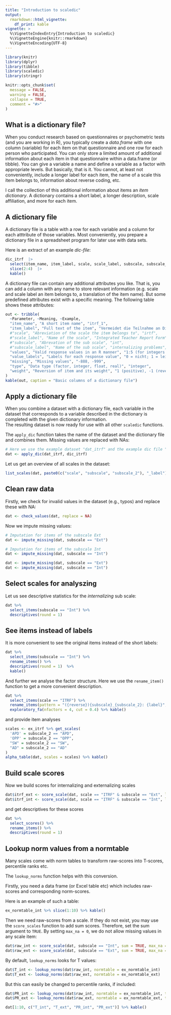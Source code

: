 ```yaml
---
title: "Introduction to scaledic"
output: 
  rmarkdown::html_vignette:
    df_print: kable
vignette: >
  %\VignetteIndexEntry{Introduction to scaledic}
  %\VignetteEngine{knitr::rmarkdown}
  %\VignetteEncoding{UTF-8}
---
```


```r
library(knitr)
library(dplyr)
library(tibble)
library(scaledic)
library(stringr)

knitr::opts_chunk$set(
  message = FALSE,
  warning = FALSE,
  collapse = TRUE,
  comment = "#>"
)
```

## What is a dictionary file?

When you conduct research based on questionnaires or psychometric tests (and you are working in R), you typically create a *data.frame* with one column (variable) for each item on that questionnaire and one row for each person who participated. You can only store a limited amount of additional information about each item in that questionnaire within a data.frame (or tibble). You can give a variable a name and define a variable as a factor with appropriate levels. But basically, that is it. You cannot, at least not conveniently, include a longer label for each item, the name of a scale this item belongs to, information about reverse coding, etc.

I call the collection of this additional information about items an *item dictionary*. A dictionary contains a short label, a longer description, scale affiliation, and more for each item.

## A dictionary file

A dictionary file is a table with a row for each variable and a column for each atttribute of those variables. Most conveniently, you prepare a dictionary file in a spreadsheet program for later use with data sets.

Here is an extract of an example *dic-file*:

```r
dic_itrf  |>  
  select(item_name, item_label, scale, scale_label, subscale, subscale_label, values, value_labels, missing, type) |> 
  slice(2:4)  |> 
  kable()
```

A dictionary file can contain any additional attributes you like. That is, you can add a column with any name to store relevant information (e.g. scale and scale label an item belongs to, a translation of the item name). But some predefined attributes exist with a specific meaning. The following table shows these attributes:

```r
out <- tribble(
  ~Parameter, ~Meaning, ~Example,
  "item_name", "A short item name", "itrf_1",
  "item_label", "Full text of the item", "Vermeidet die Teilnahme an Diskussionen im Unterricht",
  #"scale", "Abreviation of the scale the item belongs to", "irtf",
  #"scale_label", "Name of the scale", "Integrated Teacher Report Form",
  #"subscale", "Abrevation of the sub scale", "int",
  #"subscale_label", "Name of the sub scale", "internalizing problems",
  "values", "Valid response values in an R manner", "1:5 (for integers 1 to 5) 1,2,3 (for integers 1, 2, 3)",
  "value_labels", "Labels for each response value", "0 = nicht; 1 = leicht; 2 = mäßig; 3 = stark",
  "missing", "Missing values", "-888, -999",
  "type", "Data type (factor, integer, float, real)", "integer",
  "weight", "Reversion of item and its weight", "1 (positive), -1 (reverse), 1.5 (positive, weights 1.5 times)",
)
kable(out, caption = "Basic columns of a dictionary file")

```

## Apply a dictionary file

When you combine a dataset with a dictionary file, each variable in the dataset that corresponds to a variable described in the dictionary is completed with the given dictionary information.\
The resulting dataset is now ready for use with all other `scaledic` functions.

The `apply_dic` function takes the name of the dataset and the dictionary file and combines them. Missing values are replaced with NAs:

```r
# Here we use the example dataset "dat_itrf" and the example dic file "dic_itrf"
dat <- apply_dic(dat_itrf, dic_itrf)
```

Let us get an overview of all scales in the dataset:

```r
list_scales(dat, paste0(c("scale", "subscale", "subscale_2"), "_label")) %>% kable()
```

## Clean raw data

Firstly, we check for invalid values in the dataset (e.g., typos) and replace these with NA:

```r
dat <- check_values(dat, replace = NA)
```

Now we impute missing values:

```r
# Imputation for items of the subscale Ext
dat <- impute_missing(dat, subscale == "Ext")

# Imputation for items of the subscale Int
dat <- impute_missing(dat, subscale == "Int")

```

```r
dat <- impute_missing(dat, subscale == "Ext")
dat <- impute_missing(dat, subscale == "Int")
```

## Select scales for analyszing

Let us see descriptive statistics for the *internalizing* sub scale:

```r
dat %>% 
  select_items(subscale == "Int") %>%
  descriptives(round = 1)
```

## See items instead of labels

It is more convenient to see the original items instead of the short labels:

```r
dat %>% 
  select_items(subscale == "Int") %>%
  rename_items() %>%
  descriptives(round = 1)  %>% 
  kable()
```

And further we analyse the factor structure. Here we use the `rename_item()` function to get a more convenient description.

```r
dat %>%
  select_items(scale == "ITRF") %>%
  rename_items(pattern = "({reverse}){subscale}_{subscale_2}: {label}", max_chars = 70) %>%
  exploratory_fa(nfactors = 4, cut = 0.4) %>% kable()
```

and provide item analyses

```r
scales <- ex_itrf %>% get_scales(
  'APD' = subscale_2 == "APD",
  'OPP' = subscale_2 == "OPP",
  "SW" = subscale_2 == "SW",
  "AD" = subscale_2 == "AD"
)
alpha_table(dat, scales = scales) %>% kable()

```

<!--
and even a confirmatory factor analysis with the use of the lavaan package.

```r
model <- lavaan_model(scales, orthogonal = FALSE)
```

```r
cat(model)
```

```r
fit <- lavaan::cfa(model = model, data = dat)
lavaan::summary(fit, fit.measures = TRUE)

```
-->

## Build scale scores

Now we build scores for internalizing and externalizing scales

```r
dat$itrf_ext <- score_scale(dat, scale == "ITRF" & subscale == "Ext", label = "Externalizing")
dat$itrf_int <- score_scale(dat, scale == "ITRF" & subscale == "Int", label = "Internalizing")
```

and get descriptives for these scores

```r
dat %>%
  select_scores() %>%
  rename_items() %>%
  descriptives(round = 1)
```

## Lookup norm values from a normtable

Many scales come with norm tables to transform raw-scores into T-scores, percentile ranks etc.

The `lookup_norms` function helps with this conversion.

Firstly, you need a data frame (or Excel table etc) which includes raw-scores and corresponding norm-scores.

Here is an example of such a table:

```r
ex_normtable_int %>% slice(1:10) %>% kable()
```

Then we need raw-scores from a scale. If they do not exist, you may use the `score_scales` function to add sum scores. Therefore, set the sum argument to `TRUE`. By setting `max_na = 0`, we do not allow missing values in any scale item:

```r
dat$raw_int <- score_scale(dat, subscale == "Int", sum = TRUE, max_na = 0)
dat$raw_ext <- score_scale(dat, subscale == "Ext", sum = TRUE, max_na = 0)
```

By default, `lookup_norms` looks for T values:

```r
dat$T_int <- lookup_norms(dat$raw_int, normtable = ex_normtable_int)
dat$T_ext <- lookup_norms(dat$raw_ext, normtable = ex_normtable_ext)
```

But this can easily be changed to percentile ranks, if included:

```r
dat$PR_int <- lookup_norms(dat$raw_int, normtable = ex_normtable_int, to = "PR")
dat$PR_ext <- lookup_norms(dat$raw_ext, normtable = ex_normtable_ext, to = "PR")
```

```r
dat[1:10, c("T_int", "T_ext", "PR_int", "PR_ext")] %>% kable()
```
